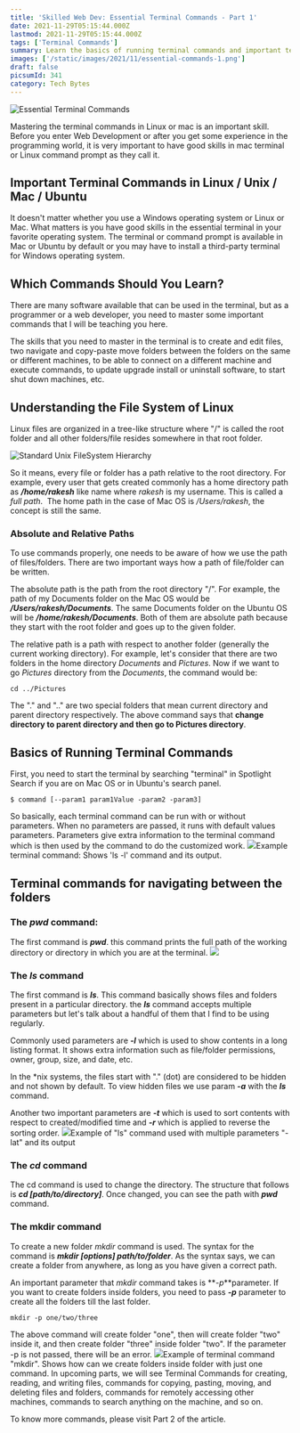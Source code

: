 ```yaml
---
title: 'Skilled Web Dev: Essential Terminal Commands - Part 1'
date: 2021-11-29T05:15:44.000Z
lastmod: 2021-11-29T05:15:44.000Z
tags: ['Terminal Commands']
summary: Learn the basics of running terminal commands and important terminal commands to navigate between the folders in your machine in Part 1.
images: ['/static/images/2021/11/essential-commands-1.png']
draft: false
picsumId: 341
category: Tech Bytes
---
```


![Essential Terminal Commands](/static/images/2021/11/essential-commands-1.png)

Mastering the terminal commands in Linux or mac is an important skill. Before you enter Web Development or after you get some experience in the programming world, it is very important to have good skills in mac terminal or Linux command prompt as they call it.

## Important Terminal Commands in Linux / Unix / Mac / Ubuntu

It doesn't matter whether you use a Windows operating system or Linux or Mac. What matters is you have good skills in the essential terminal in your favorite operating system. The terminal or command prompt is available in Mac or Ubuntu by default or you may have to install a third-party terminal for Windows operating system.

## Which Commands Should You Learn?

There are many software available that can be used in the terminal, but as a programmer or a web developer, you need to master some important commands that I will be teaching you here.

The skills that you need to master in the terminal is to create and edit files, two navigate and copy-paste move folders between the folders on the same or different machines, to be able to connect on a different machine and execute commands, to update upgrade install or uninstall software, to start shut down machines, etc.

## Understanding the File System of Linux

Linux files are organized in a tree-like structure where "/" is called the root folder and all other folders/file resides somewhere in that root folder.

![Standard Unix FileSystem Hierarchy](/static/images/2021/11/standard-unix-filesystem-hierarchy.png)

So it means, every file or folder has a path relative to the root directory. For example, every user that gets created commonly has a home directory path as **_/home/rakesh_** like name where _rakesh_ is my username. This is called a _full path_.  The home path in the case of Mac OS is _/Users/rakesh_, the concept is still the same.

### Absolute and Relative Paths

To use commands properly, one needs to be aware of how we use the path of files/folders. There are two important ways how a path of file/folder can be written.

The absolute path is the path from the root directory "/". For example, the path of my Documents folder on the Mac OS would be **_/Users/rakesh/Documents_**. The same Documents folder on the Ubuntu OS will be **_/home/rakesh/Documents_**. Both of them are absolute path because they start with the root folder and goes up to the given folder.

The relative path is a path with respect to another folder (generally the current working directory). For example, let's consider that there are two folders in the home directory _Documents_ and _Pictures_. Now if we want to go _Pictures_ directory from the _Documents_, the command would be:

    cd ../Pictures

The "." and ".." are two special folders that mean current directory and parent directory respectively. The above command says that **change directory to parent directory and then go to Pictures directory**.

## Basics of Running Terminal Commands

First, you need to start the terminal by searching "terminal" in Spotlight Search if you are on Mac OS or in Ubuntu's search panel.

    $ command [--param1 param1Value -param2 -param3]

So basically, each terminal command can be run with or without parameters. When no parameters are passed, it runs with default values parameters. Parameters give extra information to the terminal command which is then used by the command to do the customized work.
![](/static/images/2021/11/image-1.png)Example terminal command: Shows 'ls -l' command and its output.

## Terminal commands for navigating between the folders

### The _pwd_ command:

The first command is **_pwd_**. this command prints the full path of the working directory or directory in which you are at the terminal.
![](/static/images/2021/11/image-2.png)

### The **_ls_** command

The first command is **_ls_**. This command basically shows files and folders present in a particular directory. the **_ls_** command accepts multiple parameters but let's talk about a handful of them that I find to be using regularly.

Commonly used parameters are **_-l_** which is used to show contents in a long listing format. It shows extra information such as file/folder permissions, owner, group, size, and date, etc.

In the \*nix systems, the files start with "." (dot) are considered to be hidden and not shown by default. To view hidden files we use param **_-a_** with the **_ls_** command.

Another two important parameters are **_-t_** which is used to sort contents with respect to created/modified time and **_-r_** which is applied to reverse the sorting order.
![](/static/images/2021/11/image-4.png)Example of "ls" command used with multiple parameters "-lat" and its output

### The **_cd_** command

The cd command is used to change the directory. The structure that follows is **_cd [path/to/directory]_**. Once changed, you can see the path with **_pwd_** command.

### The mkdir command

To create a new folder _mkdir_ command is used. The syntax for the command is **_mkdir [options] path/to/folder_**. As the syntax says, we can create a folder from anywhere, as long as you have given a correct path.

An important parameter that _mkdir_ command takes is **_-p_**parameter. If you want to create folders inside folders, you need to pass **_-p_** parameter to create all the folders till the last folder.

    mkdir -p one/two/three

The above command will create folder "one", then will create folder "two" inside it, and then create folder "three" inside folder "two". If the parameter -p is not passed, there will be an error.
![](/static/images/2021/11/image-5.png)Example of terminal command "mkdir". Shows how can we create folders inside folder with just one command.
In upcoming parts, we will see Terminal Commands for creating, reading, and writing files, commands for copying, pasting, moving, and deleting files and folders, commands for remotely accessing other machines, commands to search anything on the machine, and so on.

To know more commands, please visit Part 2 of the article.
